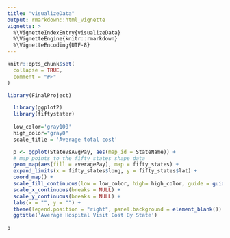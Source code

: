 ```yaml
---
title: "visualizeData"
output: rmarkdown::html_vignette
vignette: >
  %\VignetteIndexEntry{visualizeData}
  %\VignetteEngine{knitr::rmarkdown}
  %\VignetteEncoding{UTF-8}
---
```


```r
knitr::opts_chunk$set(
  collapse = TRUE,
  comment = "#>"
)
```

```r
library(FinalProject)
```


```r
  library(ggplot2)
  library(fiftystater)
  
  low_color='gray100' 
  high_color="gray0"
  scale_title = 'Average total cost'

  p <- ggplot(StateVsAvgPay, aes(map_id = StateName)) + 
  # map points to the fifty_states shape data
  geom_map(aes(fill = averagePay), map = fifty_states) + 
  expand_limits(x = fifty_states$long, y = fifty_states$lat) +
  coord_map() +
  scale_fill_continuous(low = low_color, high= high_color, guide = guide_colorbar(title = scale_title)) +
  scale_x_continuous(breaks = NULL) + 
  scale_y_continuous(breaks = NULL) +
  labs(x = "", y = "") +
  theme(legend.position = "right", panel.background = element_blank()) +
  ggtitle('Average Hospital Visit Cost By State')
  
p
    
```